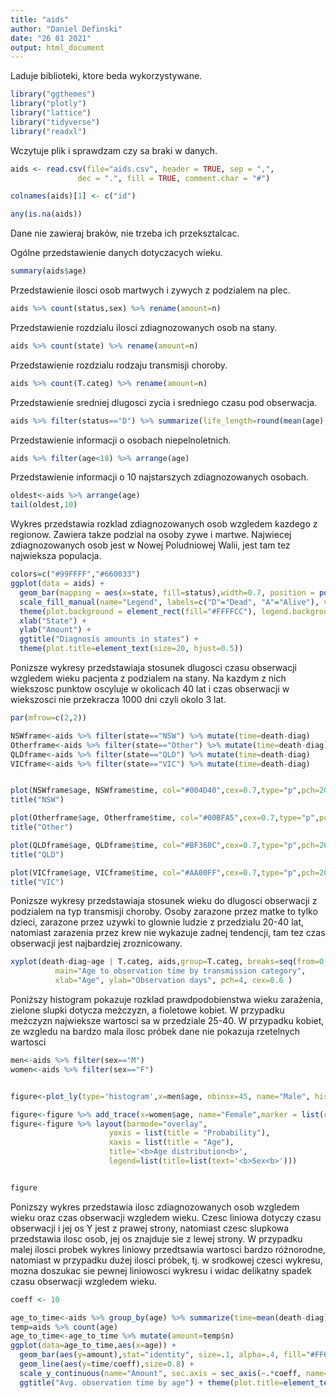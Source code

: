 ---
title: "aids"
author: "Daniel Definski"
date: "26 01 2021"
output: html_document
---

Laduje biblioteki, ktore beda wykorzystywane.

```{r}

library("ggthemes")
library("plotly")
library("lattice")
library("tidyverse")
library("readxl")

```


Wczytuje plik i sprawdzam czy sa braki w danych.

```{r}

aids <- read.csv(file="aids.csv", header = TRUE, sep = ",", 
               dec = ".", fill = TRUE, comment.char = "#")

colnames(aids)[1] <- c("id")

any(is.na(aids))


```
Dane nie zawieraj braków, nie trzeba ich przeksztalcac.


Ogólne przedstawienie danych dotyczacych wieku.

```{r}

summary(aids$age)

```

Przedstawienie ilosci osob martwych i zywych z podzialem na plec.

```{r}

aids %>% count(status,sex) %>% rename(amount=n)

```


Przedstawienie rozdzialu ilosci zdiagnozowanych osob na stany.

```{r}

aids %>% count(state) %>% rename(amount=n)

```

Przedstawienie rozdzialu rodzaju transmisji choroby.

```{r}

aids %>% count(T.categ) %>% rename(amount=n)

```

Przedstawienie sredniej dlugosci zycia i sredniego czasu pod obserwacja.

```{r}

aids %>% filter(status=="D") %>% summarize(life_length=round(mean(age),2),diag_to_death_days=round(mean(death-diag),2))

```

Przedstawienie informacji o osobach niepelnoletnich.

```{r}

aids %>% filter(age<18) %>% arrange(age)

```

Przedstawienie informacji o 10 najstarszych zdiagnozowanych osobach.

```{r}

oldest<-aids %>% arrange(age)
tail(oldest,10)

```

Wykres przedstawia rozklad zdiagnozowanych osob wzgledem kazdego z regionow. Zawiera takze podzial na osoby zywe i martwe. Najwiecej zdiagnozowanych osob jest w Nowej Poludniowej Walii, jest tam tez najwieksza populacja.

```{r}

colors=c("#99FFFF","#660033")
ggplot(data = aids) + 
  geom_bar(mapping = aes(x=state, fill=status),width=0.7, position = position_dodge(0.8),color="black") + 
  scale_fill_manual(name="Legend", labels=c("D"="Dead", "A"="Alive"), values=colors, ) + 
  theme(plot.background = element_rect(fill="#FFFFCC"), legend.background = element_rect(fill="#FFFFCC")) +
  xlab("State") + 
  ylab("Amount") +
  ggtitle("Diagnosis amounts in states") + 
  theme(plot.title=element_text(size=20, hjust=0.5))

```

Ponizsze wykresy przedstawiaja stosunek dlugosci czasu obserwacji wzgledem wieku pacjenta z podzialem na stany. Na kazdym z nich wiekszosc punktow oscyluje w okolicach 40 lat i czas obserwacji w wiekszosci nie przekracza 1000 dni czyli okolo 3 lat.

```{r}

par(mfrow=c(2,2))

NSWframe<-aids %>% filter(state=="NSW") %>% mutate(time=death-diag)
Otherframe<-aids %>% filter(state=="Other") %>% mutate(time=death-diag)
QLDframe<-aids %>% filter(state=="QLD") %>% mutate(time=death-diag)
VICframe<-aids %>% filter(state=="VIC") %>% mutate(time=death-diag)


plot(NSWframe$age, NSWframe$time, col="#004D40",cex=0.7,type="p",pch=20,xlab="age",ylab="observation time",xlim=c(0, 82), ylim=c(0, 2500))
title("NSW")

plot(Otherframe$age, Otherframe$time, col="#00BFA5",cex=0.7,type="p",pch=20,xlab="age",ylab="observation time",xlim=c(0, 82), ylim=c(0, 2500))
title("Other")

plot(QLDframe$age, QLDframe$time, col="#BF360C",cex=0.7,type="p",pch=20,xlab="age",ylab="observation time",xlim=c(0, 82), ylim=c(0, 2500))
title("QLD")

plot(VICframe$age, VICframe$time, col="#AA00FF",cex=0.7,type="p",pch=20,xlab="age",ylab="observation time",xlim=c(0, 82), ylim=c(0, 2500))
title("VIC")


```

Ponizsze wykresy przedstawiaja stosunek wieku do dlugosci obserwacji z podzialem na typ transmisji choroby. Osoby zarazone przez matke to tylko dzieci, zarazone przez uzywki to glownie ludzie z przedzialu 20-40 lat, natomiast zarazenia przez krew nie wykazuje zadnej tendencji, tam tez czas obserwacji jest najbardziej zroznicowany.

```{r}


xyplot(death-diag~age | T.categ, aids,group=T.categ, breaks=seq(from=0,to=90,by=5),
          main="Age to observation time by transmission category",
          xlab="Age", ylab="Observation days", pch=4, cex=0.6 )

```

Poniższy histogram pokazuje rozklad prawdpodobienstwa wieku zarażenia, zielone slupki dotycza meżczyzn, a fioletowe kobiet. W przypadku meżczyzn najwieksze wartosci sa w przedziale 25-40. W przypadku kobiet, ze wzgledu na bardzo mala ilosc próbek dane nie pokazuja rzetelnych wartosci

```{r}
men<-aids %>% filter(sex=="M")
women<-aids %>% filter(sex=="F")


figure<-plot_ly(type='histogram',x=men$age, nbinsx=45, name="Male", histnorm="probability",opacity=0.8,marker = list(color="lime"))

figure<-figure %>% add_trace(x=women$age, name="Female",marker = list(color="fuchsia"))
figure<-figure %>% layout(barmode="overlay", 
                      yaxis = list(title = "Probability"),
                      xaxis = list(title = "Age"),
                      title='<b>Age distribution<b>',
                      legend=list(title=list(text='<b>Sex<b>')))


figure
```

Ponizszy wykres przedstawia ilosc zdiagnozowanych osob wzgledem wieku oraz czas obserwacji wzgledem wieku. Czesc liniowa dotyczy czasu obserwacji i jej os Y jest z prawej strony, natomiast czesc slupkowa przedstawia ilosc osob, jej os znajduje sie z lewej strony. W przypadku malej ilosci probek wykres liniowy przedtsawia wartosci bardzo różnorodne, natomiast w przypadku dużej ilosci próbek, tj. w srodkowej czesci wykresu, mozna doszukac sie pewnej liniowosci wykresu i widac delikatny spadek czasu obserwacji wzgledem wieku.

```{r}
coeff <- 10

age_to_time<-aids %>% group_by(age) %>% summarize(time=mean(death-diag))
temp=aids %>% count(age)
age_to_time<-age_to_time %>% mutate(amount=temp$n)
ggplot(data=age_to_time,aes(x=age)) +
  geom_bar(aes(y=amount),stat="identity", size=.1, alpha=.4, fill="#FF66FF", colour="#FF66FF") +
  geom_line(aes(y=time/coeff),size=0.8) +
  scale_y_continuous(name="Amount", sec.axis = sec_axis(~.*coeff, name="Observation time")) +
  ggtitle("Avg. observation time by age") + theme(plot.title=element_text(size=20, hjust=0.5))
  

```
